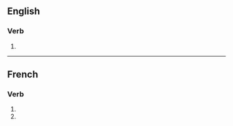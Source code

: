 {{also|envisagés}}

==English==

===Verb===
{{head|en|verb form}}

# {{en-third-person singular of|envisage}}

----

==French==

===Verb===
{{fr-verb-form}}

# {{inflection of|envisager||2|s|pres|indc|lang=fr}}
# {{inflection of|envisager||2|s|pres|subj|lang=fr}}